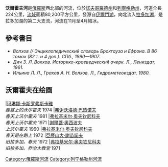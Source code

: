 {{Infobox River
  | river_name      = 沃爾霍夫河
  | image_name      = VolkhovRiver.jpg
  | image_size      =
  | caption         = 
  | origin          = [[伊爾門湖|伊爾門湖]]
  | mouth           = [[拉多加湖|拉多加湖]]
  | basin_countries = {{flag|Russia}}
  | length          = 224公里
  | elevation       = 
  | mouth_elevation = 5米
  | discharge       = 每秒580立方米
  | watershed       = 80,200平方公里
}}

'''沃爾霍夫河'''是[[俄羅斯|俄羅斯]]西北部的河流，位於[[諾夫哥羅德州|諾夫哥羅德州]]和[[列寧格勒州|列寧格勒州]]，河道全長224公里，[[流域|流域]]面積80,200平方公里，發源自[[伊爾門湖|伊爾門湖]]，向北流入[[拉多加湖|拉多加湖]]，是拉多加湖的第二大支流，河流在11月至4月結冰。
{{Authority control}}
{{俄羅斯地理小作品}}

==參考書目==
* ''Волхов // Энциклопедический словарь Брокгауза и Ефрона. В 86 томах (82 т. и 4 доп.). СПб., 1890—1907.''
* ''Дич З. Л. Волхов. Историко-краеведческий очерк. Л., Лениздат, 1961.''
* ''Ильина Л. Л., Грахов А. Н. Волхов. Л., Гидрометеоиздат, 1980.'' 

== 沃爾霍夫在绘画 ==
<gallery widths=180 heights=200>
|[[玛琳娜·卡斯罗弗斯卡雅|玛琳娜·卡斯罗弗斯卡雅]]<br />''要塞上的沃尔霍夫'' 1974
|[[弗谢沃洛德·巴热诺夫|弗谢沃洛德·巴热诺夫]]<br />''春天上沃尔霍夫'' 1981
|[[弗拉基米尔·奥夫钦尼科夫|弗拉基米尔·奥夫钦尼科夫]]<br />''春天上沃尔霍夫'' 1971
|[[謝爾蓋·奧西波夫|謝爾蓋·奧西波夫]]<br />''上沃尔霍夫'' 1960
|[[弗拉基米尔·奥夫钦尼科夫|弗拉基米尔·奥夫钦尼科夫]]<br />''春天是在路上'' 1972
|[[亞歷山大·謝苗諾夫|亞歷山大·謝苗諾夫]]<br />''旧拉多加。春天'' 1972
|[[弗拉基米尔·奥夫钦尼科夫|弗拉基米尔·奥夫钦尼科夫]]<br />''旧拉多加。乔治大教堂'' 1971
</gallery>


[[Category:俄羅斯河流|Category:俄羅斯河流]]
[[Category:列宁格勒州河流|Category:列宁格勒州河流]]